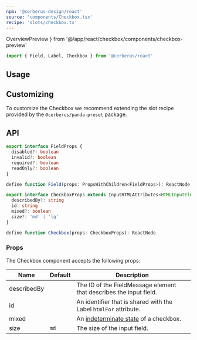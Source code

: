 ```yaml
---
npm: '@cerberus-design/react'
source: 'components/Checkbox.tsx'
recipe: 'slots/checkbox.ts'
---
```


  OverviewPreview
} from '@/app/react/checkbox/components/checkbox-preview'

```ts
import { Field, Label, Checkbox } from '@cerberus/react'
```

## Usage

<LivePlaygroundWithCode />

## Customizing

To customize the Checkbox we recommend extending the slot recipe provided by the `@cerberus/panda-preset` package.

## API

<NoteAdmonition description="The Checkbox component must be used within a Field provider." />

```ts showLineNumbers=false
export interface FieldProps {
  disabled?: boolean
  invalid?: boolean
  required?: boolean
  readOnly?: boolean
}

define function Field(props: PropsWithChildren<FieldProps>): ReactNode
```

```ts showLineNumbers=false
export interface CheckboxProps extends InputHTMLAttributes<HTMLInputElement> {
  describedBy?: string
  id: string
  mixed?: boolean
  size?: 'md' | 'lg'
}

define function Checkbox(props: CheckboxProps): ReactNode
```

### Props

The Checkbox component accepts the following props:

| Name     | Default | Description                                                   |
| -------- | ------- | ------------------------------------------------------------- |
| describedBy |    |  The ID of the FieldMessage element that describes the input field.        |
| id   |    |  An identifier that is shared with the Label `htmlFor` attribute.        |
| mixed   |    |  An [indeterminate state](https://developer.mozilla.org/en-US/docs/Web/Accessibility/ARIA/Attributes/aria-checked#mixed) of a checkbox.        |
| size   | `md`   |  The size of the input field.        |
